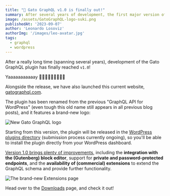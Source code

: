 ```yaml
---
title: "🎉 Gato GraphQL v1.0 is finally out!"
summary: After several years of development, the first major version of the plugin is finally available.
image: /assets/GatoGraphQL-logo-suki.png
publishedAt: '2023-09-07'
author: 'Leonardo Losoviz'
authorImg: '/images/leo-avatar.jpg'
tags:
  - graphql
  - wordpress
---
```


After a really long time (spanning several years), development of the Gato GraphQL plugin has finally reached `v1.0`!

Yaaaaaaaaaaay 🎉🍾🎊🥳🍻👏🥂🎈🙌

Alongside the release, we have also launched this current website, [gatographql.com](/).

The plugin has been renamed from the previous "GraphQL API for WordPress" (even tough this old name still appears in all previous blog posts), and it features a brand-new logo:

![New Gato GraphQL logo](/assets/GatoGraphQL-logo-suki.png "New Gato GraphQL logo")

Starting from this version, the plugin will be released in the [WordPress plugins directory](https://wordpress.org/plugins/) (submission process currently ongoing), so you'll be able to install the plugin directly from your WordPress dashboard.

[Version 1.0 brings plenty of improvements](https://github.com/GatoGraphQL/GatoGraphQL/releases/tag/1.0.6), including the **integration with the (Gutenberg) block editor**, support for **private and password-protected endpoints**, and the **availability of (commercial) extensions** to extend the GraphQL schema and provide further functionality.

![The brand-new Extensions page](https://raw.githubusercontent.com/GatoGraphQL/GatoGraphQL/1.0.5/layers/GatoGraphQLForWP/plugins/gatographql/docs/images/releases/v1.0/extensions-page.png "The brand-new Extensions page")

Head over to the [Downloads](/download) page, and check it out!
